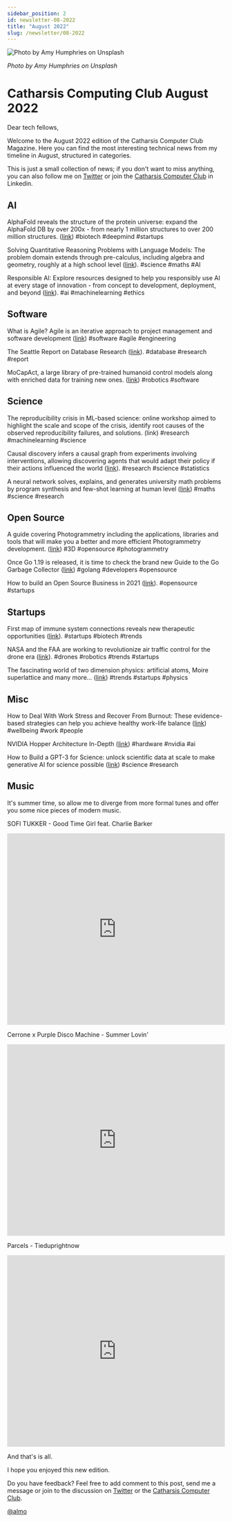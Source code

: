 ```yaml
---
sidebar_position: 2
id: newsletter-08-2022
title: "August 2022"
slug: /newsletter/08-2022
---
```


![Photo by Amy Humphries on Unsplash](/img/1659037601132.jpeg)

_Photo by Amy Humphries on Unsplash_

# Catharsis Computing Club August 2022

Dear tech fellows,

Welcome to the August 2022 edition of the Catharsis Computer Club Magazine. Here you can find the most interesting technical news from my timeline in August, structured in categories.

This is just a small collection of news; if you don't want to miss anything, you can also follow me on [Twitter](https://twitter.com/davilagrau) or join the [Catharsis Computer Club](https://www.linkedin.com/company/davilagrau?lipi=urn%3Ali%3Apage%3Ad_flagship3_pulse_read%3BBQUcha1uTKm4glwawYwjOQ%3D%3D) in Linkedin.

## AI

AlphaFold reveals the structure of the protein universe: expand the AlphaFold DB by over 200x - from nearly 1 million structures to over 200 million structures. ([link](https://www.linkedin.com/feed/update/urn:li:share:6965365580505747457?lipi=urn%3Ali%3Apage%3Ad_flagship3_pulse_read%3BK%2F%2BDjtguSGekpCycuj5vrw%3D%3D)) #biotech #deepmind #startups

Solving Quantitative Reasoning Problems with Language Models: The problem domain extends through pre-calculus, including algebra and geometry, roughly at a high school level  ([link](https://www.linkedin.com/feed/update/urn:li:share:6963115007244935168?lipi=urn%3Ali%3Apage%3Ad_flagship3_pulse_read%3BK%2F%2BDjtguSGekpCycuj5vrw%3D%3D)). #science #maths #AI

Responsible AI: Explore resources designed to help you responsibly use AI at every stage of innovation - from concept to development, deployment, and beyond ([link](https://www.linkedin.com/feed/update/urn:li:share:6962702525732921344?lipi=urn%3Ali%3Apage%3Ad_flagship3_pulse_read%3BK%2F%2BDjtguSGekpCycuj5vrw%3D%3D)). #ai #machinelearning #ethics


## Software

What is Agile? Agile is an iterative approach to project management and software development ([link](https://www.linkedin.com/posts/davilagrau_what-is-agile-atlassian-activity-6959123453454995456-snZA?utm_source=linkedin_share&utm_medium=member_desktop_web&lipi=urn%3Ali%3Apage%3Ad_flagship3_pulse_read%3BK%2F%2BDjtguSGekpCycuj5vrw%3D%3D)) #software #agile #engineering

The Seattle Report on Database Research ([link](https://www.linkedin.com/feed/update/urn:li:share:6960206337767002112?lipi=urn%3Ali%3Apage%3Ad_flagship3_pulse_read%3BK%2F%2BDjtguSGekpCycuj5vrw%3D%3D)). #database #research #report

MoCapAct, a large library of pre-trained humanoid control models along with enriched data for training new ones. ([link](https://www.linkedin.com/posts/davilagrau_mocapact-training-humanoid-robots-to-move-activity-6969558711417634816-0M2k?utm_source=share&utm_medium=member_desktop&lipi=urn%3Ali%3Apage%3Ad_flagship3_pulse_read%3BK%2F%2BDjtguSGekpCycuj5vrw%3D%3D)) #robotics #software


## Science
The reproducibility crisis in ML-based science: online workshop aimed to highlight the scale and scope of the crisis, identify root causes of the observed reproducibility failures, and solutions. (link) #research #machinelearning #science

Causal discovery infers a causal graph from experiments involving interventions, allowing discovering agents that would adapt their policy if their actions influenced the world ([link](https://www.linkedin.com/posts/davilagrau_discovering-when-an-agent-is-present-in-a-activity-6970040890992029696-10dB?utm_source=share&utm_medium=member_desktop&lipi=urn%3Ali%3Apage%3Ad_flagship3_pulse_read%3BK%2F%2BDjtguSGekpCycuj5vrw%3D%3D)). #research #science #statistics

A neural network solves, explains, and generates university math problems by program synthesis and few-shot learning at human level ([link](https://www.linkedin.com/feed/update/urn:li:share:6963567737814056960?lipi=urn%3Ali%3Apage%3Ad_flagship3_pulse_read%3BK%2F%2BDjtguSGekpCycuj5vrw%3D%3D)) #maths #science #research


## Open Source

A guide covering Photogrammetry including the applications, libraries and tools that will make you a better and more efficient Photogrammetry development. ([link](https://www.linkedin.com/posts/davilagrau_github-mikeroyalphotogrammetry-guide-activity-6959128471939772416-gYkJ?utm_source=linkedin_share&utm_medium=member_desktop_web&lipi=urn%3Ali%3Apage%3Ad_flagship3_pulse_read%3BK%2F%2BDjtguSGekpCycuj5vrw%3D%3D)) #3D #opensource #photogrammetry

Once Go 1.19 is released, it is time to check the brand new Guide to the Go Garbage Collector ([link](https://www.linkedin.com/feed/update/urn:li:share:6960856118654857216?lipi=urn%3Ali%3Apage%3Ad_flagship3_pulse_read%3BK%2F%2BDjtguSGekpCycuj5vrw%3D%3D)) #golang #developers #opensource

How to build an Open Source Business in 2021 ([link](https://www.linkedin.com/feed/update/urn:li:share:6959495907809624064?lipi=urn%3Ali%3Apage%3Ad_flagship3_pulse_read%3BK%2F%2BDjtguSGekpCycuj5vrw%3D%3D)). #opensource #startups

## Startups

First map of immune system connections reveals new therapeutic opportunities ([link](https://www.linkedin.com/feed/update/urn:li:share:6961036303199019009?lipi=urn%3Ali%3Apage%3Ad_flagship3_pulse_read%3BK%2F%2BDjtguSGekpCycuj5vrw%3D%3D)). #startups #biotech #trends

NASA and the FAA are working to revolutionize air traffic control for the drone era ([link](https://www.linkedin.com/feed/update/urn:li:share:6959939833091792896?lipi=urn%3Ali%3Apage%3Ad_flagship3_pulse_read%3BK%2F%2BDjtguSGekpCycuj5vrw%3D%3D)). #drones #robotics #trends #startups

The fascinating world of two dimension physics: artificial atoms, Moire superlattice and many more... ([link](https://www.linkedin.com/posts/davilagrau_physics-duo-finds-magic-in-two-dimensions-activity-6969949790155456512-G9tL?utm_source=share&utm_medium=member_desktop&lipi=urn%3Ali%3Apage%3Ad_flagship3_pulse_read%3BK%2F%2BDjtguSGekpCycuj5vrw%3D%3D)) #trends #startups #physics

## Misc

How to Deal With Work Stress and Recover From Burnout: These evidence-based strategies can help you achieve healthy work-life balance ([link](https://www.linkedin.com/posts/davilagrau_how-to-deal-with-work-stress-and-recover-activity-6957720169150308353-Brad?utm_source=linkedin_share&utm_medium=member_desktop_web&lipi=urn%3Ali%3Apage%3Ad_flagship3_pulse_read%3BK%2F%2BDjtguSGekpCycuj5vrw%3D%3D)) #wellbeing #work #people

NVIDIA Hopper Architecture In-Depth ([link](https://www.linkedin.com/posts/davilagrau_nvidia-hopper-architecture-in-depth-nvidia-activity-6969365691426607105-fvA3?utm_source=share&utm_medium=member_desktop&lipi=urn%3Ali%3Apage%3Ad_flagship3_pulse_read%3BK%2F%2BDjtguSGekpCycuj5vrw%3D%3D)) #hardware #nvidia #ai

How to Build a GPT-3 for Science: unlock scientific data at scale to make generative AI for science possible ([link](https://www.linkedin.com/posts/davilagrau_how-to-build-a-gpt-3-for-science-activity-6968612479870320640-_S9e?utm_source=share&utm_medium=member_desktop&lipi=urn%3Ali%3Apage%3Ad_flagship3_pulse_read%3BK%2F%2BDjtguSGekpCycuj5vrw%3D%3D)) #science #research


## Music

It's summer time, so allow me to diverge from more formal tunes and offer you some nice pieces of modern music.


SOFI TUKKER - Good Time Girl feat. Charlie Barker


<iframe width="100%" height="444" src="https://www.youtube.com/embed/fvKa-Ll9Ers" title="YouTube video player" frameborder="0" allow="accelerometer; autoplay; clipboard-write; encrypted-media; gyroscope; picture-in-picture; web-share" allowfullscreen></iframe>

Cerrone x Purple Disco Machine - Summer Lovin'


<iframe width="100%" height="444" src="https://www.youtube.com/embed/_WfDzbdsUR0" title="YouTube video player" frameborder="0" allow="accelerometer; autoplay; clipboard-write; encrypted-media; gyroscope; picture-in-picture; web-share" allowfullscreen></iframe>


Parcels - Tieduprightnow


<iframe width="100%" height="444" src="https://www.youtube.com/embed/_2qsU8FGU_E" title="YouTube video player" frameborder="0" allow="accelerometer; autoplay; clipboard-write; encrypted-media; gyroscope; picture-in-picture; web-share" allowfullscreen></iframe>



And that's is all.

I hope you enjoyed this new edition.

Do you have feedback? Feel free to add comment to this post, send me a message or join to the discussion on [Twitter](https://twitter.com/davilagrau) or the [Catharsis Computer Club](https://www.linkedin.com/company/davilagrau?lipi=urn%3Ali%3Apage%3Ad_flagship3_pulse_read%3BBQUcha1uTKm4glwawYwjOQ%3D%3D).

[@almo](https://twitter.com/davilagrau)